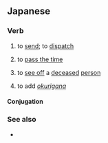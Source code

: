 ==Japanese==
{{ja-kanjitab|おく|sort=おくる|yomi=kun}}

===Verb===
{{ja-verb|おくる|type=1|tr=trans}}

# to [[send]]; to [[dispatch]]
#: {{ja-usex|メール を '''送る'''|メール を '''おくる'''|to '''send''' an email}}
# to [[pass the time]]
#: {{ja-usex|日常生活を'''送る'''|にちじょう せいかつ を '''おくる'''|to '''lead''' an everyday life}}
# to [[see off]] a [[deceased]] [[person]]
# {{lb|ja|linguistics}} to add ''[[okurigana]]''

====Conjugation====
{{ja-go-ru|おく}}

===See also===
* {{ja-r|贈る|おくる}}